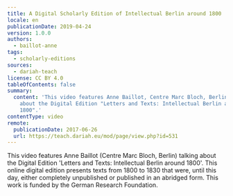 ```yaml
---
title: A Digital Scholarly Edition of Intellectual Berlin around 1800
locale: en
publicationDate: 2019-04-24
version: 1.0.0
authors:
  - baillot-anne
tags:
  - scholarly-editions
sources:
  - dariah-teach
license: CC BY 4.0
tableOfContents: false
summary:
  content: 'This video features Anne Baillot, Centre Marc Bloch, Berlin, talking
    about the Digital Edition "Letters and Texts: Intellectual Berlin around
    1800".'
contentType: video
remote:
  publicationDate: 2017-06-26
  url: https://teach.dariah.eu/mod/page/view.php?id=531
---
```

This video features Anne Baillot (Centre Marc Bloch, Berlin) talking about the Digital Edition 'Letters and Texts: Intellectual Berlin around 1800'. This online digital edition presents texts from 1800 to 1830 that were, until this day, either completely unpublished or published in an abridged form. This work is funded by the German Research Foundation.

<VideoCard title="DH in Practice" subtitle="A Digital Scholarly Edition of Intellectual Berlin around 1800" id="5NXV7YX6KKM" image="images/anne-baillot.png" provider="youtube" />
